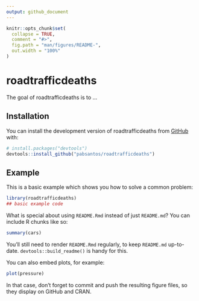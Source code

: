 ```yaml
---
output: github_document
---
```


<!-- README.md is generated from README.Rmd. Please edit that file -->

```r
knitr::opts_chunk$set(
  collapse = TRUE,
  comment = "#>",
  fig.path = "man/figures/README-",
  out.width = "100%"
)
```

# roadtrafficdeaths

<!-- badges: start -->
<!-- badges: end -->

The goal of roadtrafficdeaths is to ...

## Installation

You can install the development version of roadtrafficdeaths from [GitHub](https://github.com/) with:

``` r
# install.packages("devtools")
devtools::install_github("pabsantos/roadtrafficdeaths")
```

## Example

This is a basic example which shows you how to solve a common problem:

```r
library(roadtrafficdeaths)
## basic example code
```

What is special about using `README.Rmd` instead of just `README.md`? You can include R chunks like so:

```r
summary(cars)
```

You'll still need to render `README.Rmd` regularly, to keep `README.md` up-to-date. `devtools::build_readme()` is handy for this.

You can also embed plots, for example:

```r
plot(pressure)
```

In that case, don't forget to commit and push the resulting figure files, so they display on GitHub and CRAN.
